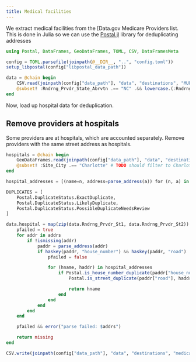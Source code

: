 ```yaml
---
title: Medical facilities
---
```


We extract medical facilities from the [Data.gov Medicare Providers list. This is done in Julia so we can use the [Postal.jl](https://github.com/mattwigway/Postal.jl) library for deduplicating addresses

```julia
using Postal, DataFrames, GeoDataFrames, TOML, CSV, DataFramesMeta

config = TOML.parsefile(joinpath(@__DIR__, "..", "config.toml"))
setup_libpostal(config["libpostal_data_path"])
```

```julia
data = @chain begin
    CSV.read(joinpath(config["data_path"], "data", "destinations", "MUP_PHY_R23_P05_V10_D21_Prov.csv"), DataFrame)
    @subset! :Rndrng_Prvdr_State_Abrvtn .== "NC" .&& lowercase.(:Rndrng_Prvdr_City) .== "charlotte"
end
```

Now, load up hospital data for deduplication.

## Remove providers at hospitals

Some providers are at hospitals, which are accounted separately. Remove providers with the same street address as hospitals.

```julia
hospitals = @chain begin
    GeoDataFrames.read(joinpath(config["data_path"], "data", "destinations", "nchospitals.gpkg"))
    @subset! :Site_City .== "Charlotte" # TODO should filter to Charlotte in destinations as well
end

hospital_addresses = [(name=n, address=parse_address(a)) for (n, a) in zip(hospitals.DBA_Name,hospitals.Site_Address)]
```

```julia
DUPLICATES = [
    Postal.DuplicateStatus.ExactDuplicate,
    Postal.DuplicateStatus.LikelyDuplicate,
    Postal.DuplicateStatus.PossibleDuplicateNeedsReview
]

data.hospital = map(zip(data.Rndrng_Prvdr_St1, data.Rndrng_Prvdr_St2)) do addrs
    pfailed = true
    for addr in addrs
        if !ismissing(addr)
            paddr = parse_address(addr)
            if haskey(paddr, "house_number") && haskey(paddr, "road")
                pfailed = false

                for (hname, haddr) in hospital_addresses
                    if Postal.is_house_number_duplicate(paddr["house_number"], haddr["house_number"]) ∈ DUPLICATES &&
                        Postal.is_street_duplicate(paddr["road"], haddr["road"]) ∈ DUPLICATES

                        return hname
                    end
                end
            end
        end
    end

    pfailed && error("parse failed: $addrs")

    return missing
end

```


```julia
CSV.write(joinpath(config["data_path"], "data", "destinations", "medical_providers_non_hospital.csv"), data[ismissing.(data.hospital) .&& data.Rndrng_Prvdr_Type .≠ "Hospitalist", :])
```